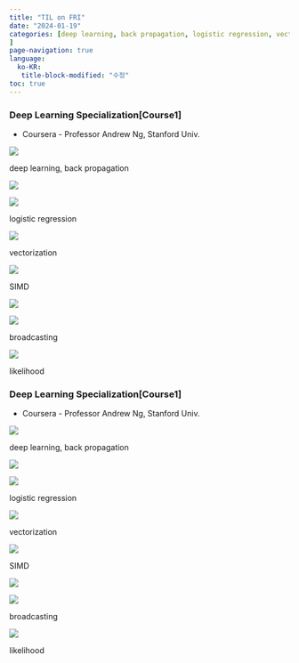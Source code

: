 ```yaml
---
title: "TIL on FRI"
date: "2024-01-19"
categories: [deep learning, back propagation, logistic regression, vectorization, SIMD, broadcasting, likelihood
]
page-navigation: true
language: 
  ko-KR:
   title-block-modified: "수정"
toc: true
---
```


::: {.content-visible when-profile="ko"}

### Deep Learning Specialization[Course1]

- Coursera - Professor Andrew Ng, Stanford Univ.

![](./images/Scan.jpeg)

:::{.callout-note}
deep learning, back propagation
:::

![](./images/Scan 1.jpeg)

![](./images/Scan 2.jpeg)

:::{.callout-note}
logistic regression
:::

![](./images/Scan 3.jpeg)

:::{.callout-note}
vectorization
:::

![](./images/Scan 4.jpeg)

:::{.callout-note}
SIMD
:::

![](./images/Scan 5.jpeg)

![](./images/Scan 6.jpeg)

:::{.callout-note}
broadcasting
:::

![](./images/Scan 7.jpeg)

:::{.callout-note}
likelihood
:::

:::

::: {.content-visible when-profile="en"}


### Deep Learning Specialization[Course1]

- Coursera - Professor Andrew Ng, Stanford Univ.

![](./images/Scan.jpeg)

:::{.callout-note}
deep learning, back propagation
:::

![](./images/Scan 1.jpeg)

![](./images/Scan 2.jpeg)

:::{.callout-note}
logistic regression
:::

![](./images/Scan 3.jpeg)

:::{.callout-note}
vectorization
:::

![](./images/Scan 4.jpeg)

:::{.callout-note}
SIMD
:::

![](./images/Scan 5.jpeg)

![](./images/Scan 6.jpeg)

:::{.callout-note}
broadcasting
:::

![](./images/Scan 7.jpeg)

:::{.callout-note}
likelihood
:::

:::